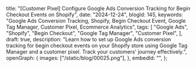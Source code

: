   title:
    "[Customer Pixel] Configure Google Ads Conversion Tracking for Begin Checkout Events on Shopify",
  date: "2024-12-24",
  blogId: 145,
  keywords:
    "Google Ads Conversion Tracking, Shopify, Begin Checkout Event, Google Tag Manager, Customer Pixel, Ecommerce Analytics",
  tags: [
    "Google Ads",
    "Shopify",
    "Begin Checkout",
    "Google Tag Manager",
    "Customer Pixel",
  ],
  draft: true,
  description:
    "Learn how to set up Google Ads conversion tracking for begin checkout events on your Shopify store using Google Tag Manager and a customer pixel. Track your customers' journey effectively.",
  openGraph: {
    images: ["/static/blog/00025.png"],
  },
  embedId: "",
};

<DataLayerCodeBlock fileName="begin_checkout.js" />
